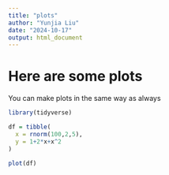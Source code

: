 ```yaml
---
title: "plots"
author: "Yunjia Liu"
date: "2024-10-17"
output: html_document
---
```

# Here are some plots

You can make plots in the same way as always

```r
library(tidyverse)

df = tibble(
  x = rnorm(100,2,5),
  y = 1+2*x+x^2
)

plot(df)
```

